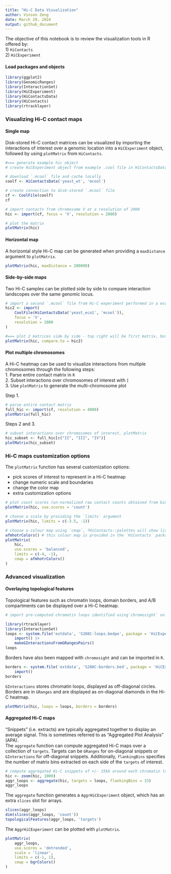 ```yaml
---
title: "Hi-C Data Visualization"
author: Vinson Zeng
date: March 29, 2024
output: github_document
---
```


The objective of this notebook is to review the visualization tools in R offered by:<br>
1) `HiContacts`<br>
2) `HiCExperiment`

#### Load packages and objects
```r
library(ggplot2)
library(GenomicRanges)
library(InteractionSet)
library(HiCExperiment)
library(HiContactsData)
library(HiContacts)
library(rtracklayer)
```

### Visualizing Hi-C contact maps

#### Single map
Disk-stored Hi-C contact matrices can be visualized by importing the interactions of interest over a genomic location into a `HiCExperiment` object, followed by using `plotMatrix` from `HiContacts`.
```r
#=== generate example hic object
# create HiCExperiment object from example .cool file in HiContactsData package

# download `.mcool` file and cache locally
coolf <- HiContactsData('yeast_wt', 'mcool')

# create connection to disk-stored `.mcool` file
cf <- CoolFile(coolf)
cf

# import contacts from chromosome V at a resolution of 2000
hic <- import(cf, focus = 'V', resolution = 2000)

# plot the matrix
plotMatrix(hic)
```

#### Horizontal map

A horizontal style Hi-C map can be generated when providing a `maxDistance` argument to `plotMatrix`.
```r
plotMatrix(hic, maxDistance = 200000)
```

#### Side-by-side maps

Two Hi-C samples can be plotted side by side to compare interaction landscopes over the same genomic locus.
```r
# import a second `.mcool` file from Hi-C experiment performed in a eco1 yeast mutant
hic2 <- import(
    CoolFile(HiContactsData('yeast_eco1', 'mcool')), 
    focus = 'V', 
    resolution = 2000
)

#=== plot 2 matrices side by side - top right will be first matrix, bottom left will be second matrix
plotMatrix(hic, compare.to = hic2)
```

#### Plot multiple chromosomes

A Hi-C heatmap can be used to visualize interactions from multiple chromosomes through the following steps:<br>
1. Parse entire contact matrix in `R` <br>
2. Subset interactions over chromosomes of interest with `[` <br>
3. Use `plotMatrix` to generate the multi-chromosome plot

Step 1.
```r
# parse entire contact matrix
full_hic <- import(cf, resolution = 4000)
plotMatrix(full_hic)
```

Steps 2 and 3.

```r
# subset interactions over chromosomes of interest, plotMatrix
hic_subset <- full_hic[c("II", "III", "IV")]
plotMatrix(hic_subset)
```

### Hi-C maps customization options

The `plotMatrix` function has several customization options:
<ul>
  <li>pick scores of interest to represent in a Hi-C heatmap</li>
  <li>change numeric scale and boundaries</li>
  <li>change the color map</li>
  <li>extra customization options</li>
</ul>

```r
# plot count scores (un-normalized raw contact counts obtained from binning a .pairs file)
plotMatrix(hic, use.scores = 'count')
```
```r
# choose a scale by providing the `limits` argument
plotMatrix(hic, limits = c(-3.5, -1))
```

```r
# choose a colour map using `cmap`, ?HiContacts::palettes will show list of available colour maps
afmhotrColors() # this colour map is provided in the `HiContacts` package
plotMatrix(
    hic, 
    use.scores = 'balanced',
    limits = c(-4, -1),
    cmap = afmhotrColors()
)
```
### Advanced visualization

#### Overlaying topological features

Topological features such as chromatin loops, domain borders, and A/B compartments can be displayed over a Hi-C heatmap.

```r
# import pre-computed chromatin loops identified using`chromosight` on the contact matrix previously used to import interactions from

library(rtracklayer)
library(InteractionSet)
loops <- system.file('extdata', 'S288C-loops.bedpe', package = 'HiCExperiment') |> 
    import() |> 
    makeGInteractionsFromGRangesPairs()
loops
```

Borders have also been mapped with `chromosight` and can be imported in `R`.
```r
borders <- system.file('extdata', 'S288C-borders.bed', package = 'HiCExperiment') |> 
    import()
borders
```

`GInteractions` stores chromatin loops, displayed as off-diagonal circles. Borders are in `GRanges` and are displayed as on-diagonal diamonds in the Hi-C heatmap.

```r
plotMatrix(hic, loops = loops, borders = borders)
```

#### Aggregated Hi-C maps

"Snippets" (i.e. extracts) are typically aggregated together to display an average signal. This is sometimes referred to as "Aggregated Plot Analysis" (APA).<br>
The `aggregate` function can compute aggregated Hi-C maps over a collection of `targets`. Targets can be `GRanges` for on-diagonal snippets or `GInteractions` for off-diagonal snippets. Additionally, `flankingBins` specifies the number of matrix bins extracted on each side of the `targets` of interest.

```r
# compute aggregated Hi-C snippets of +/- 15kb around each chromatin loop listed in `loops`
hic <- zoom(hic, 1000)
aggr_loops <- aggregate(hic, targets = loops, flankingBins = 15)
aggr_loops
```

The `aggregate` function generates a `AggrHiCExperiment` object, which has an extra `slices` slot for arrays.

```r
slices(aggr_loops)
dim(slices(aggr_loops, 'count'))
topologicalFeatures(aggr_loops, 'targets')
```

The `AggrHiCExperiment` can be plotted with `plotMatrix`.

```r
plotMatrix(
    aggr_loops, 
    use.scores = 'detrended', 
    scale = 'linear', 
    limits = c(-1, 1), 
    cmap = bgrColors()
)
```

